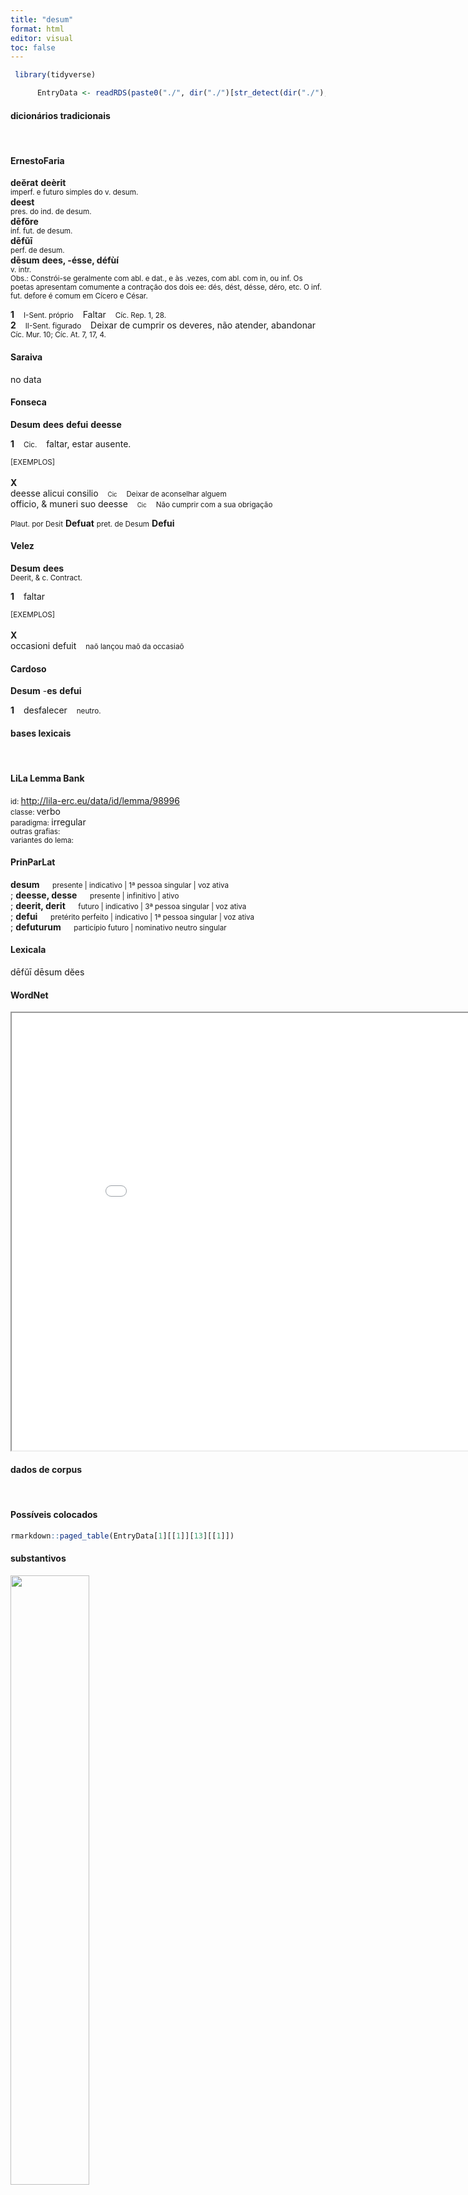 ```yaml
---
title: "desum"
format: html
editor: visual
toc: false
---
```



```r
 library(tidyverse) 

      EntryData <- readRDS(paste0("./", dir("./")[str_detect(dir("./"), "_xx100-101-115-117-109xx_.rds")]))

```


#### dicionários tradicionais

&emsp;




::: panel-tabset

#### ErnestoFaria

<b>deĕrat</b> <b>deèrit</b> <br> <small>imperf. e futuro simples do v. desum.</small> <br> <small></small> 
 <b>deest</b> <br> <small>pres. do ind. de desum.</small> <br> <small></small> 
 <b>dēfŏre</b> <br> <small>inf. fut. de desum.</small> <br> <small></small> 
 <b>dēfŭī</b> <br> <small>perf. de desum.</small> <br> <small></small> 
 <b>dēsum</b> <b>dees, -ésse, défùí</b> <br> <small>v. intr.</small> <br> <small>Obs.: Constrói-se geralmente com abl. e dat., e às .vezes, com abl. com in, ou inf. Os poetas apresentam comumente a contração dos dois ee: dés, dést, désse, déro, etc. O inf. fut. defore é comum em Cícero e César.</small>   <p> <b>1</b> &ensp; <small>I-Sent. próprio</small> &ensp; Faltar &ensp; <small>Cíc. Rep. 1, 28.</small> <br> <b>2</b> &ensp; <small>II-Sent. figurado</small> &ensp; Deixar de cumprir os deveres, não atender, abandonar &ensp; <small>Cíc. Mur. 10; Cíc. At. 7, 17, 4.</small> </p>




#### Saraiva

no data




#### Fonseca

<b>Desum</b> <b>dees</b> <b>defui</b> <b>deesse</b>   <p> <b>1</b> &ensp; <small>Cic.</small> &ensp; faltar, estar ausente. </p>   <p><small>[EXEMPLOS]</small><br> <br><b>X</b><br>deesse alicui consilio &ensp; <small><small>Cic</small></small> &ensp; <small>Deixar de aconselhar alguem</small> <br> officio, & muneri suo deesse &ensp; <small><small>Cic</small></small> &ensp; <small>Não cumprir com a sua obrigação</small> </p> 
 <small>Plaut. por Desit</small> <b>Defuat</b> 
 <small>pret. de Desum</small> <b>Defui</b>




#### Velez

<b>Desum</b> <b>dees</b> <br> <small>Deerit, & c. Contract.</small>   <p> <b>1</b> &ensp; faltar </p>   <p><small>[EXEMPLOS]</small><br> <br><b>X</b><br>occasioni defuit &ensp; <small>naõ lançou maõ da occasiaõ</small> </p>




#### Cardoso

<b>Desum</b> -<b>es</b> <b>defui</b>   <p> <b>1</b> &ensp; desfalecer &ensp; <small>neutro.</small> </p>


:::



#### bases lexicais

&emsp;






::: panel-tabset

#### LiLa Lemma Bank

<small> id: </small> <a href=' http://lila-erc.eu/data/id/lemma/98996 ' target="_blank"> http://lila-erc.eu/data/id/lemma/98996 </a> <br>
<small> classe: </small> verbo    <br>
<small> paradigma: </small> irregular <br>
<small> outras grafias: </small>  <br>
<small> variantes do lema: </small>  <br>





#### PrinParLat

<b> desum </b>&emsp;<small> presente | indicativo | 1ª pessoa singular | voz ativa </small><br>
; <b> deesse, desse </b>&emsp;<small> presente | infinitivo | ativo </small><br>
; <b> deerit, derit </b>&emsp;<small> futuro | indicativo | 3ª pessoa singular | voz ativa </small><br>
; <b> defui </b>&emsp;<small> pretérito perfeito | indicativo | 1ª pessoa singular | voz ativa </small><br>
; <b> defuturum </b>&emsp;<small> particípio futuro | nominativo neutro singular </small><br>





#### Lexicala

dēfŭī 
 dēsum 
 dĕes




#### WordNet

<iframe width='900' height='700' src='Media/Tree__xx100-101-115-117-109xx__sem_type_lexemes_pt.html'>

</iframe>


:::



#### dados de corpus

&emsp;




::: panel-tabset

#### Possíveis colocados

```r

rmarkdown::paged_table(EntryData[1][[1]][13][[1]])

```


#### substantivos

![](./Media/wordcloud__xx100-101-115-117-109xx__BY_collocate_scoreSUBST.webp){width=50% fig-alt='This chart plots collocate by scoreSUBST, for the headword desum here are all the values plotted: collocate: non; scoreSUBST: 0. collocate: ego; scoreSUBST: 0. collocate: tu; scoreSUBST: 0'}




#### adjetivos

![](./Media/wordcloud__xx100-101-115-117-109xx__BY_collocate_scoreADJ.webp){width=50% fig-alt='This chart plots collocate by scoreADJ, for the headword desum here are all the values plotted: collocate: non; scoreADJ: 0. collocate: ego; scoreADJ: 0. collocate: tu; scoreADJ: 0'}




#### verbos

![](./Media/wordcloud__xx100-101-115-117-109xx__BY_collocate_scoreVERBO.webp){width=50% fig-alt='This chart plots collocate by scoreVERBO, for the headword desum here are all the values plotted: collocate: non; scoreVERBO: 0. collocate: ego; scoreVERBO: 0. collocate: tu; scoreVERBO: 0'}




#### advérbios

![](./Media/wordcloud__xx100-101-115-117-109xx__BY_collocate_scoreADV.webp){width=50% fig-alt='This chart plots collocate by scoreADV, for the headword desum here are all the values plotted: collocate: non; scoreADV: 2. collocate: ego; scoreADV: 0. collocate: tu; scoreADV: 0'}




#### preposições e conjunções

![](./Media/wordcloud__xx100-101-115-117-109xx__BY_collocate_scoreFUNC.webp){width=50% fig-alt='This chart plots collocate by scoreFUNC, for the headword desum here are all the values plotted: collocate: non; scoreFUNC: 0. collocate: ego; scoreFUNC: 0. collocate: tu; scoreFUNC: 0'}


:::



::: panel-tabset

#### ExemplosTraduzidos

<p> etsi paene praeterii chartam tibi <b>deesse</b> <br> <small> Cic.Att.5.4.4 <br> Ainda que eu quase deixei passar que te falta papel. <small> [JDD] </small> </small> </p>
; <p> immo contra nolo tibi umquam <b>deesse</b> laetitiam <br> <small> Sen.Ep.23.3 <br> Mas não, ao contrário, não quero que te falte nunca a alegria. <small> [JDD] </small> </small> </p>
; <p> Anicato ut te velle intellexeram nullo loco <b>defui</b> <br> <small> Cic.Att.2.20.1 <br> A Anicato, como tinha entendido que tu querias, não tenho faltado em momento algum. <small> [JDD] </small> </small> </p>
; <p> multa quam superuacua essent non intelleximus nisi <b>deesse</b> coeperunt <br> <small> Sen.Ep.123.6 <br> Não entendemos quão supérfluas eram muitas coisas, a não ser quando começaram a faltar. <small> [JDD] </small> </small> </p>
; <p> hic mihi primum meum consilium <b>defuit</b> sed etiam obfuit <br> <small> Cic.Att.3.15.5 <br> Aqui me faltou pela primeira vez o meu discernimento, mas ainda me danou. <small> [JDD] </small> </small> </p>





#### Frequência por autor

![](./Media/barchart__xx100-101-115-117-109xx__lemma_BY_author_Frequencies.webp){width=50% fig-alt='This charts plots the frequency of lemma by author_Frequencies. The Tacitus subcorpus registers the highest normalized frequency, with the value of 10.3 and an absolute frequency of 3. The Phaedrus subcorpus follows, with a normalized frequency of 7.59 and an absolute frequency of 5. the subcorpus with the least normalized frequency is Suetonius with the normalized value of 0 and an absolute freqeuncy of 0. here are all the values: subcorpus: Caesar ; normalized frequency: 8 ; absolute frequency: 3.0213762368759. subcorpus: Cicero ; normalized frequency: 53 ; absolute frequency: 3.30168697515636. subcorpus: Horatius ; normalized frequency: 3 ; absolute frequency: 2.6640618062339. subcorpus: Ovidius ; normalized frequency: 2 ; absolute frequency: 3.43170899107756. subcorpus: Phaedrus ; normalized frequency: 5 ; absolute frequency: 7.59070897221801. subcorpus: Sallustius ; normalized frequency: 3 ; absolute frequency: 2.78267322140803. subcorpus: Seneca ; normalized frequency: 35 ; absolute frequency: 6.5321662529628. subcorpus: Suetonius ; normalized frequency: 0 ; absolute frequency: 0. subcorpus: Tacitus ; normalized frequency: 3 ; absolute frequency: 10.2986611740474. subcorpus: Vergilius ; normalized frequency: 0 ; absolute frequency: 0. subcorpus: Hieronymus ; normalized frequency: 0 ; absolute frequency: 0'}




#### Frequência por gênero

![](./Media/barchart__xx100-101-115-117-109xx__lemma_BY_genre_Frequencies.webp){width=50% fig-alt='This charts plots the frequency of lemma by genre_Frequencies. The Prosa.epistolográfica subcorpus registers the highest normalized frequency, with the value of 5.56 and an absolute frequency of 21. The Prosa.filosófica subcorpus follows, with a normalized frequency of 5.27 and an absolute frequency of 32. the subcorpus with the least normalized frequency is Poesia.épica with the normalized value of 0 and an absolute freqeuncy of 0. here are all the values: subcorpus: Prosa.histórica ; normalized frequency: 14 ; absolute frequency: 3.40806738236082. subcorpus: Prosa.filosófica ; normalized frequency: 32 ; absolute frequency: 5.27174181644454. subcorpus: Prosa.oratória ; normalized frequency: 31 ; absolute frequency: 2.97639050243392. subcorpus: Prosa.epistolográfica ; normalized frequency: 21 ; absolute frequency: 5.56453536129733. subcorpus: Poesia.lírica ; normalized frequency: 4 ; absolute frequency: 3.36502061075124. subcorpus: Poesia.didática ; normalized frequency: 6 ; absolute frequency: 5.08949020273136. subcorpus: Poesia.trágica ; normalized frequency: 4 ; absolute frequency: 3.47463516330785. subcorpus: Poesia.épica ; normalized frequency: 0 ; absolute frequency: 0. subcorpus: Prosa.ficcional ; normalized frequency: 0 ; absolute frequency: 0'}




#### Frequência por século

![](./Media/barchart__xx100-101-115-117-109xx__lemma_BY_period_Frequencies.webp){width=50% fig-alt='This charts plots the frequency of lemma by period_Frequencies. The II.d.C. subcorpus registers the highest normalized frequency, with the value of 7.85 and an absolute frequency of 3. The I.d.C. subcorpus follows, with a normalized frequency of 6.27 and an absolute frequency of 41. the subcorpus with the least normalized frequency is IV.d.C. with the normalized value of 0 and an absolute freqeuncy of 0. here are all the values: subcorpus: I.a.C. ; normalized frequency: 68 ; absolute frequency: 3.16499883639749. subcorpus: I.d.C. ; normalized frequency: 41 ; absolute frequency: 6.27199020957626. subcorpus: II.d.C. ; normalized frequency: 3 ; absolute frequency: 7.85340314136126. subcorpus: IV.d.C. ; normalized frequency: 0 ; absolute frequency: 0'}


:::


